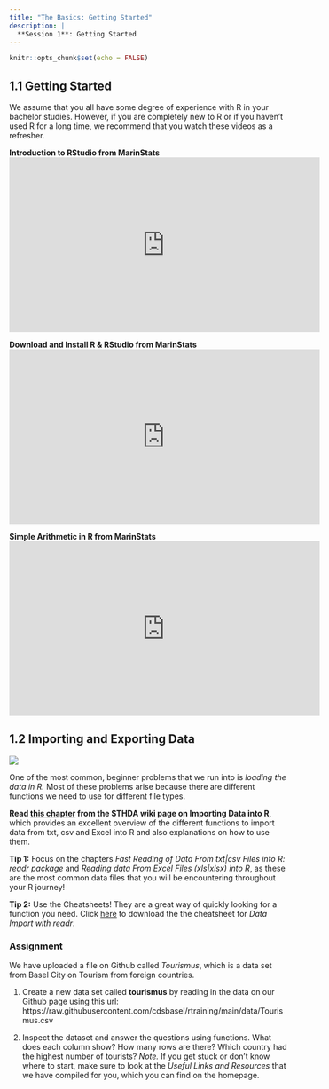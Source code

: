 ```yaml
---
title: "The Basics: Getting Started"
description: |
  **Session 1**: Getting Started
---
```


```r
knitr::opts_chunk$set(echo = FALSE)
```

## 1.1 Getting Started

We assume that you all have some degree of experience with R in your bachelor studies. However, if you are completely new to R or if you haven't used R for a long time, we recommend that you watch these videos as a refresher. 

**Introduction to RStudio from MarinStats**
<iframe width="560" height="315" src="https://www.youtube.com/embed/riONFzJdXcs" title="YouTube video player" frameborder="0" allow="accelerometer; autoplay; clipboard-write; encrypted-media; gyroscope; picture-in-picture" allowfullscreen></iframe>

**Download and Install R & RStudio from MarinStats**
<iframe width="560" height="315" src="https://www.youtube.com/embed/cX532N_XLIs" title="YouTube video player" frameborder="0" allow="accelerometer; autoplay; clipboard-write; encrypted-media; gyroscope; picture-in-picture" allowfullscreen></iframe>

**Simple Arithmetic in R from MarinStats**
<iframe width="560" height="315" src="https://www.youtube.com/embed/UYclmg1_KLk" title="YouTube video player" frameborder="0" allow="accelerometer; autoplay; clipboard-write; encrypted-media; gyroscope; picture-in-picture" allowfullscreen></iframe>


## 1.2 Importing and Exporting Data
[![](resources/session1/importing_data.png)](http://www.sthda.com/english/wiki/importing-data-into-r)

One of the most common, beginner problems that we run into is *loading the data in R.* Most of these problems arise because there are different functions we need to use for different file types.  
 
**Read [this chapter](http://www.sthda.com/english/wiki/importing-data-into-r) from the STHDA wiki page on Importing Data into R**, which provides an excellent overview of the different functions to import data from txt, csv and Excel into R and also explanations on how to use them. 

**Tip 1:** Focus on the chapters *Fast Reading of Data From txt|csv Files into R: readr package* and *Reading data From Excel Files (xls|xlsx) into R*, as these are the most common data files that you will be encountering throughout your R journey!

**Tip 2:** Use the Cheatsheets! They are a great way of quickly looking for a function you need. Click [here](resources/session1/data-import.pdf) to download the the cheatsheet for *Data Import with readr*.



### Assignment

We have uploaded a file on Github called *Tourismus*, which is a data set from Basel City on Tourism from foreign countries. 
  
  1. Create a new data set called **tourismus** by reading in the data on our Github page using this url: https://raw.githubusercontent.com/cdsbasel/rtraining/main/data/Tourismus.csv
  
  2. Inspect the dataset and answer the questions using functions. What does each column show? How many rows are there? Which country had the highest number of tourists? *Note.* If you get stuck or don't know where to start, make sure to look at the *Useful Links and Resources* that we have compiled for you, which you can find on the homepage.
